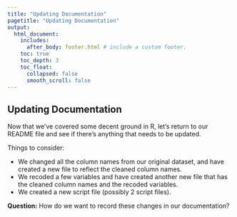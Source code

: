 ```yaml
---
title: "Updating Documentation"
pagetitle: "Updating Documentation"
output:
  html_document:
    includes:
      after_body: footer.html # include a custom footer.
    toc: true
    toc_depth: 3
    toc_float:
      collapsed: false
      smooth_scroll: false
---
```


## Updating Documentation

:::question

Now that we've covered some decent ground in R, let's return to our README file and see if there's anything that needs to be updated.

Things to consider:

* We  changed all the column names from our original dataset, and have created a new file to reflect the cleaned column names.
* We recoded a few variables and have created another new file that has the cleaned column names and the recoded variables.
* We created a new script file (possibly 2 script files).

**Question:** How do we want to record these changes in our documentation?

:::
